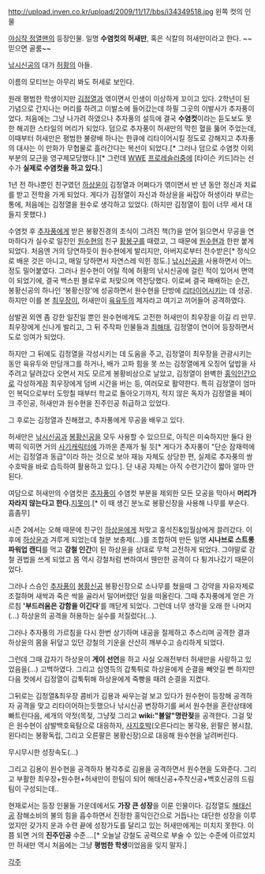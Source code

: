 http://upload.inven.co.kr/upload/2009/11/17/bbs/i34349518.jpg
왼쪽 컷의 인물

[[야심작 정열맨]]의 등장인물.
일명 '''수염컷의 허새만''', 혹은 식칼의 허새만이라고 한다. ~~믿으면 골룸~~

[[낚시신공]]의 대가 [[허황]]의 아들.

이름의 모티브는 아무리 봐도 허세로 보인다.

원래 평범한 학생이지만 [[김정열]]과 엮이면서 인생이 이상하게 꼬이고 있다.
2학년이 된 기념으로 간지나는 머리를 하려고 이발소에 들어갔는데 하필 그곳의 이발사가 추자풍이었다. 처음에는 그냥 나가려 하였으나 추자풍의 설득에 결국 '''수염컷'''이라는 듣도보도 못한 해괴한 스타일의 머리가 되었다. 덤으로 추자풍이 허새만의 막힌 혈을 뚫어 주었는데, 이때부터 허새만은 평범한 불량배 하나는 한큐에 리타이어시킬 정도로 강해지고 추자풍의 대사는 이 만화가 무협물로 흘러간다는 복선이 되었다.[* 그러나 덤으로 수염컷 이외 부분의 모근을 영구제모당했다.][* 그런데 [[WWE]] [[프로레슬러]]중에 [타이슨 키드]라는 선수가 '''실제로 수염컷을 하고 있다.''']

1년 전 하나뿐인 친구였던 [[하상윤]]이 김정열과 어쩌다가 엮이면서 반 년 동안 정신과 치료를 받고 전학을 가게 되었다. 게다가 김정열이 자신과 하상윤을 싸잡아 허생이라 부르는 통에, 처음에는 김정열을 원수로 생각하고 있었다. (하지만 김정열이 힘이 너무 세서 대들지 못했다.)

수염컷 후 [[추자풍]]에게 받은 봉황진경의 초식이 그려진 책(?)을 얻어 읽으면서 무공을 연마하다가 실수로 일진인 [[원수현]]의 친구 [[황봉구]]를 때렸고, 그 때문에 [[원수현]]과 한판 붙게 되었다. 처음엔 거의 당연하듯이 원수현에게 발리지만, 아버지로부터 전수받은[* 정식으로 배운 것은 아니고, 매일 당하면서 자연스레 익힌 정도.] [[낚시신공]]을 사용하면서 어느 정도 밀어붙였다. 그러나 원수현이 어릴 적에 허황의 낚시신공에 걸린 적이 있어서 면역이 되었기에, 결국 백스핀 블로우로 처맞으며 역전당했다. 이로써 결국 패배하는 순간, 봉황신공의 하나인 '봉황신장'에 성공하면서 원수현을 단방에 [[리타이어]]시키는 데 성공. 하지만 이를 본 [[최우장]]이, 허새만이 [[육유두]]의 제자라고 여기고 끼어들어 공격하였다.

삼발권 외엔 좀 강한 일진일 뿐인 원수현에게도 고전한 허새만이 최우장을 이길 리 만무. 최우장에게 신나게 발리고, 그 뒤 주작파 인물들과 [[최해태]], 김정열이 연이어 등장하면서 도로 잉여가 되었다.

하지만 그 뒤에도 김정열을 각성시키는 데 도움을 주고, 김정열이 최우장을 관광시키는 동안 육유두와 만담개그를 하거나, 배가 고파 힘을 못 쓰는 김정열에게 오징어 덮밥을 사 주려고 달려갔다 오면서 저도 모르게 봉황비상으로 날았고, 김정열이 완벽한 [[홍익인간]]으로 각성하게끔 최우장에게 덤벼 시간을 버는 등, 여러모로 활약한다. 특히 김정열이 엄마인 복덕으로부터 도망칠 때부터 학교로 돌아오기까지, 적지 않은 독자가 김정열을 페이크 주인공, 허새만과 원수현을 진주인공 취급하고 있었다.

그 후로는 김정열과 친해졌고, 추자풍에게 무공을 배우고 있다.

허새만은 [[낚시신공]]과 [[봉황신공]]을 모두 사용할 수 있으므로, 아직은 미숙하지만 둘다 완벽히 익히면 거의 [[사기캐릭터]]에 가까운 존재가 될 듯[* 게다가 추자풍이 "단순 잠재력에서는 김정열과 동급"이라 하는 것으로 보아 재능 자체도 상당한 편, 실제로 추자풍의 쌍수호박을 바로 습득하여 활용하고 있다.]. 단 내공 자체는 아직 수련기간이 짧아 얼마 안된다. 

여담으로 허새만의 수염컷은 [[추자풍]]이 수염컷 부분을 제외한 모든 모공을 막아서 '''머리가 자라지 않는다고 한다.'''[[지못미]].[* 이 때 생긴 분노로 봉황신장을 사용해 나무를 부순다. 흠좀무]

시즌 2에서는 오해 때문에 친구인 [[하상윤]]에게 처맞고 홍석진&임월삼에게 끌려갔다. 이후에 [[하상윤]]과 겨루게 되었는데 철분 보충제(...)를 조합하여 만든 일명 '''시나브로 스트롱 파워업 캔디'''를 먹고 '''강철 인간'''이 된 하상윤을 상대로 무척 고전하게 되었다. 그야말로 강철 권법을 쓰게 되었고 몸 역시 강철처럼 변하여서 웬만한 공격이 다 튕겨나갔기 때문이었다.

그러나 스승인 [[추자풍]]이 [[봉황신공]] 봉황신장으로 소나무를 쳤을때 그 강약을 자유자제로 조절하며 새싹과 죽은 싹을 골라서 밀어버렸던 일을 떠올린다. 그때 추자풍에게 얻은 가르침 ''''부드러움은 강함을 이긴다''''를 깨닫게 되었다. 그런데 너무 생각을 오래 한 나머지(...) 하상윤의 공격을 허용하는 실수를 저질렀다(...).

그러나 추자풍의 가르침을 다시 한번 상기하며 내공을 절제하고 추스리며 공격한 결과 하상윤의 몸을 뒤덮고 있던 강철의 기운을 산산히 깨부수고 승리하게 되었다.

그런데 그때 갑자기 하상윤이 '''게이 선언'''을 하고 사실 오래전부터 허새만을 사랑하고 있었음을(...) 고백하였다. 그리고 심영득의 갑툭튀로 하상윤에게 순결을 빼앗길 뻔 하지만 다음 컷에서 김정열이 갑툭튀해 하상윤에게 죽빵을 때려 순결을 지켰다.

그뒤로는 김정열&최우장 콤비가 김용과 싸우는걸 보고 있다가 원수현이 등장해 공격하자 공격을 맞고 리타이어하는듯했으나 낚시신공 변장하기를 써서 원수현을 혼란상태에 빠트린다음, 세개의 약젓(목젖, 그냥젖 그리고 '''wiki:"불알"명란젖'''을 공격한다. 그걸 맞은 원수현이 삼발백호육탐으로 대응하자, [[사지호박]](오른다리는 봉각용, 왼팔은 봉시참, 왼다리는 봉황독립, 그리고 오른팔은 봉황신장)으로 대응해 원수현을 날려버린다.

무시무시한 성장속도(...)

그리고 김용이 원수현을 공격하자 봉각추로 김용을 공격하면서 원수현을 도와준다. 그리고 부활한 최우장+원수현+허새만이 한팀이 되어 해태신공+주작신공+백호신공의 드림팀이 구성되는데..

현재로서는 등장 인물들 가운데에서도 '''가장 큰 성장'''을 이룬 인물이다. 김정열도 [[해태신공]] 잠해소비의 불의 힘을 흡수하면서 진정한 홍익인간으로 거듭나는 대단한 성장을 이루었지만 갖가지 운과 수련 끝에 성장가도를 달리고 있는 허새만에게는 미치지 못한다. 이쯤 되면 거의 '''진주인공''' 수준....[* 오늘날 강철도 공력으로 부술 수 있는 수준에 이르었지만 허새만 역시 처음에는 그냥 '''평범한 학생'''이었음을 잊지 말자.]



[[각주]]
